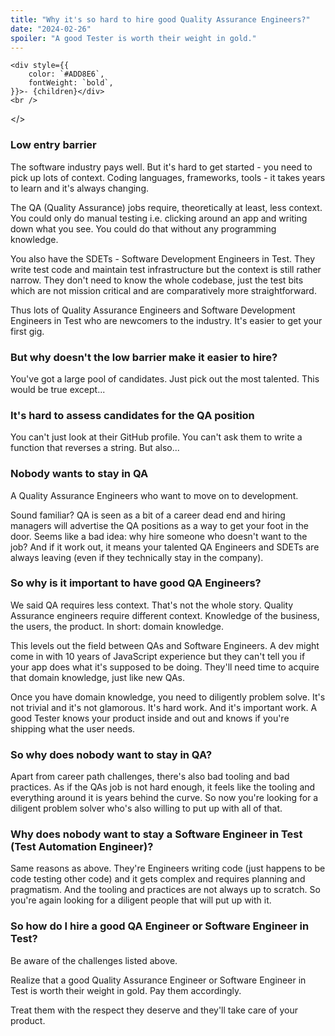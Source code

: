 ```yaml
---
title: "Why it's so hard to hire good Quality Assurance Engineers?"
date: "2024-02-26"
spoiler: "A good Tester is worth their weight in gold."
---
```


    <div style={{
        color: `#ADD8E6`,
        fontWeight: `bold`,
    }}>- {children}</div>
    <br />
</>

### Low entry barrier

The software industry pays well. But it's hard to get started - you need to pick up lots of context. Coding
 languages, frameworks, tools - it takes years to learn and it's always changing.

The QA (Quality Assurance) jobs require, theoretically at least, less context. You could only do manual
testing i.e. clicking around an app and writing down what you see. You could do that without any programming knowledge.

You also have the SDETs - Software Development Engineers in Test. They write test code and maintain test infrastructure
 but the context is still rather narrow. They don't need to know the whole codebase, just the test bits which are not
 mission critical and are comparatively more straightforward.

Thus lots of Quality Assurance Engineers and Software Development Engineers in Test who are newcomers to the
industry. It's easier to get your first gig.

### But why doesn't the low barrier make it easier to hire?

You've got a large pool of candidates. Just pick out the most talented. This would be true
except...

### It's hard to assess candidates for the QA position

You can't just look at their GitHub profile. You can't ask them to write a function that reverses a string. But also...

### Nobody wants to stay in QA

A Quality Assurance Engineers who want to move on to development.

Sound familiar? QA is seen as a bit of a career dead end and hiring managers will advertise the QA positions as a way
to get your foot in the door. Seems like a bad idea: why hire someone who doesn't want to the job? And if it work out,
it means your talented QA Engineers and SDETs are always leaving (even if they technically stay in the company).

### So why is it important to have good QA Engineers?

We said QA requires less context. That's not the whole story. Quality Assurance engineers require different context.
Knowledge of the business, the users, the product. In short: domain knowledge.

This levels out the field between QAs and Software Engineers. A dev might come in with 10 years of JavaScript experience
but they can't tell you if your app does what it's supposed to be doing. They'll need time to acquire that domain
knowledge, just like new QAs.

Once you have domain knowledge, you need to diligently problem solve. It's not trivial and it's not glamorous.
It's hard work. And it's important work. A good Tester knows your product inside and out and knows if you're shipping
what the user needs.

### So why does nobody want to stay in QA?

Apart from career path challenges, there's also bad tooling and bad practices. As if the QAs job is not hard enough,
it feels like the tooling and everything around it is years behind the curve. So now you're looking for a diligent
problem solver who's also willing to put up with all of that.

### Why does nobody want to stay a Software Engineer in Test (Test Automation Engineer)?

Same reasons as above. They're Engineers writing code (just happens to be code testing other code) and it gets
complex and requires planning and pragmatism. And the tooling and practices are not always up to scratch.
So you're again looking for a diligent people that will put up with it.

### So how do I hire a good QA Engineer or Software Engineer in Test?

Be aware of the challenges listed above.

Realize that a good Quality Assurance Engineer or Software Engineer in Test
is worth their weight in gold. Pay them accordingly.

Treat them with the respect they deserve and they'll take care of your product.
